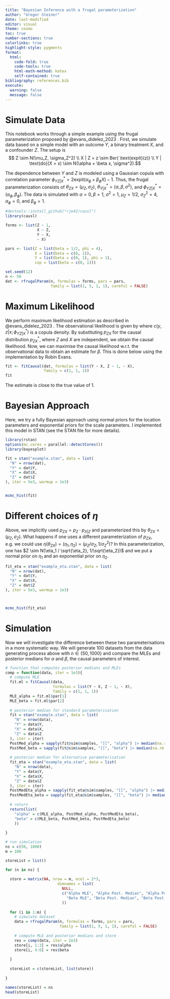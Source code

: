 ```yaml
---
title: "Bayesian Inference with a frugal parameterization"
author: "Gregor Steiner"
date: last-modified
editor: visual
theme: cosmo
toc: true  
number-sections: true
colorlinks: true
highlight-style: pygments
format:
  html: 
    code-fold: true
    code-tools: true
    html-math-method: katex
    self-contained: true
bibliography: references.bib
execute: 
  warning: false
  message: false
---
```


# Simulate Data

This notebook works through a simple example using the frugal parameterization proposed by @evans_didelez_2023 . First, we simulate data based on a simple model with an outcome $Y$, a binary treatment $X$, and a confounder $Z$. The setup is $$ Z \sim N(\mu_Z, \sigma_Z^2) \\
X | Z = z \sim Ber( \text{expit}(z)) \\
Y | \text{do}(X = x) \sim N(\alpha + \beta x, \sigma^2).$$

The dependence between $Y$ and $Z$ is modeled using a Gaussian copula with correlation parameter $\phi_{YZ|X}^* = 2 \text{expit}(\alpha_{\phi} + \beta_{\phi} X) - 1$. Thus, the frugal parameterization consists of $\theta_{ZX} = (\mu_Z, \sigma_Z)$, $\theta_{Y|X}^* = (\alpha, \beta, \sigma^2)$, and $\phi_{YZ|X}^* = (\alpha_\phi, \beta_\phi)$. The data is simulated with $\alpha = 0, \beta = 1$, $\sigma^2 = 1$, $\mu_Z = 1/2$, $\sigma_Z^2 = 4$, $\alpha_{\phi} = 0$, and $\beta_{\phi} = 1$.

```r
#devtools::install_github("rje42/causl")
library(causl)

forms <- list(Z ~ 1, 
              X ~ Z,
              Y ~ X, 
              ~ X)

pars <- list(Z = list(beta = 1/2, phi = 4),
             X = list(beta = c(0, 1)),
             Y = list(beta = c(0, 1), phi = 1),
             cop = list(beta = c(0, 1)))

set.seed(12)
n <- 50
dat <- rfrugalParam(n, formulas = forms, pars = pars, 
                    family = list(1, 5, 1, 1), careful = FALSE)


```

# Maximum Likelihood

We perform maximum likelihood estimation as described in @evans_didelez_2023 . The observational likelihood is given by \begin{align*}
    p_{ZXY}(z, x, y | \theta^*) &= p_{ZX}(z, x | \theta_{ZX}) p_{Y|ZX}^*(y|z, x; \theta_{Y|X}^*, \phi_{YZ | X}^*) \\
    &= p_{ZX}(z, x | \theta_{ZX}) p_{Y|X}^*(y | x; \theta_{Y|X}^*) c(y, z| x; \phi_{YZ | X}^*),
\end{align*} where $c(y, z| x; \phi_{YZ | X}^*)$ is a copula density. By substituting $p_{ZX}$ for the causal distribution $p_{ZX}^*$, where $Z$ and $X$ are independent, we obtain the causal likelihood. Now, we can maximise the causal likelihood w.r.t. the observational data to obtain an estimate for $\beta$. This is done below using the implementation by Robin Evans.

```r
fit <- fitCausal(dat, formulas = list(Y ~ X, Z ~ 1, ~ X),
                 family = c(1, 1, 1))
fit
```

The estimate is close to the true value of 1.

# Bayesian Approach

Here, we try a fully Bayesian approach using normal priors for the location parameters and exponential priors for the scale parameters. I implemented this model in STAN (see the STAN file for more details).

```r
library(rstan)
options(mc.cores = parallel::detectCores())
library(bayesplot)

fit = stan("example.stan", data = list(
  "N" = nrow(dat),
  "Y" = dat$Y,
  "X" = dat$X,
  "Z" = dat$Z
), iter = 5e3, warmup = 1e3)


mcmc_hist(fit)

```

# Different choices of $\eta$

Above, we implicitly used $p_{ZX} = p_Z \cdot p_{X|Z}$ and parameterized this by $\theta_{ZX} = (\mu_Z, \sigma_Z)$. What happens if one uses a different parameterization of $p_{ZX}$, e.g. we could use $\eta(\theta_{ZX}) = (\eta_1, \eta_2) = (\mu_Z / \sigma_Z, 1 / \sigma_Z^2)$? In this parameterization, one has $Z \sim N(\eta_1 / \sqrt{\eta_2}, 1/\sqrt{\eta_2})$ and we put a normal prior on $\eta_1$ and an exponential prior on $\eta_2$.

```r
fit_eta = stan("example_eta.stan", data = list(
  "N" = nrow(dat),
  "Y" = dat$Y,
  "X" = dat$X,
  "Z" = dat$Z
), iter = 5e3, warmup = 1e3)



mcmc_hist(fit_eta)

```

# Simulation

Now we will investigate the difference between these two parameterisations in a more systematic way. We will generate 100 datasets from the data generating process above with $n \in \{50, 1000\}$ and compare the MLEs and posterior medians for $\alpha$ and $\beta$, the causal parameters of interest.

```r
# function that computes posterior medians and MLEs
comp = function(data, iter = 1e3){
  # compute MLE
  fit.ml = fitCausal(data,
                     formulas = list(Y ~ X, Z ~ 1, ~ X),
                     family = c(1, 1, 1))
  MLE_alpha = fit.ml$par[1]
  MLE_beta = fit.ml$par[2]
  
  # posterior median for standard parameterisation
  fit = stan("example.stan", data = list(
    "N" = nrow(data),
    "Y" = data$Y,
    "X" = data$X,
    "Z" = data$Z
  ), iter = iter)
  PostMed_alpha = sapply(fit@sim$samples, "[[", "alpha") |> median(na.rm = TRUE)
  PostMed_beta = sapply(fit@sim$samples, "[[", "beta") |> median(na.rm = TRUE)
  
  # posterior median for alternative parameterisation
  fit_eta = stan("example_eta.stan", data = list(
    "N" = nrow(data),
    "Y" = data$Y,
    "X" = data$X,
    "Z" = data$Z
  ), iter = iter)
  PostMedEta_alpha = sapply(fit_eta@sim$samples, "[[", "alpha") |> median(na.rm = TRUE)
  PostMedEta_beta = sapply(fit_eta@sim$samples, "[[", "beta") |> median(na.rm = TRUE)
  
  # return
  return(list(
    "alpha" = c(MLE_alpha, PostMed_alpha, PostMedEta_beta),
    "beta" = c(MLE_beta, PostMed_beta, PostMedEta_beta)
    ))
  
}

```


```r
# run simulation
ns = c(50, 1000)
m = 100

storeList = list()

for (n in ns) {
  
  store = matrix(NA, nrow = m, ncol = 2*3,
                       dimnames = list(
                         NULL,
                         c("Alpha MLE", "Alpha Post. Median", "Alpha Post. Median (Eta)",
                           "Beta MLE", "Beta Post. Median", "Beta Post. Median (Eta)")
                         ))
  
  for (i in 1:m) {
    # simulate dataset
    data = rfrugalParam(n, formulas = forms, pars = pars, 
                        family = list(1, 5, 1, 1), careful = FALSE)
    
    # compute MLE and posterior medians and store
    res = comp(data, iter = 2e3)
    store[i, 1:3] = res$alpha
    store[i, 4:6] = res$beta
    
  }
  
  storeList = c(storeList, list(store))
  
}

names(storeList) = ns
head(storeList)

```




